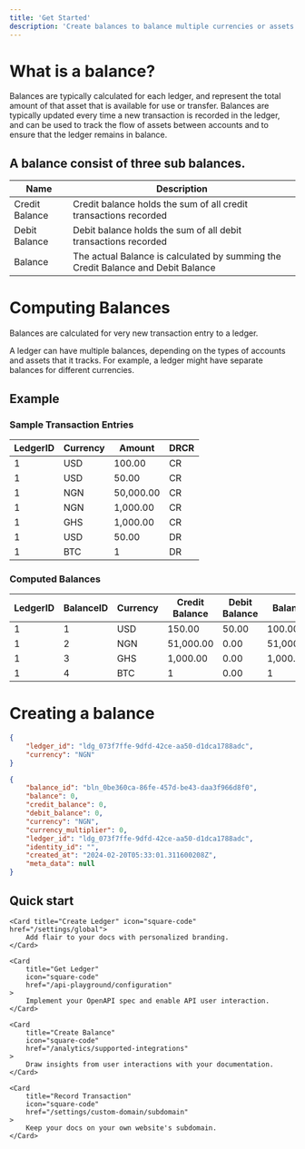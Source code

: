 ```yaml
---
title: 'Get Started'
description: 'Create balances to balance multiple currencies or assets.'
---
```


# What is a balance?

Balances are typically calculated for each ledger, and represent the total amount of that asset that is available for use or transfer. Balances are typically updated every time a new transaction is recorded in the ledger, and can be used to track the flow of assets between accounts and to ensure that the ledger remains in balance.

## A balance consist of three sub balances.

| Name | Description |
| ------ | ------ |
| Credit Balance | Credit balance holds the sum of all credit transactions recorded|
| Debit Balance | Debit balance holds the sum of all debit transactions recorded  |
| Balance | The actual Balance is calculated by summing the Credit Balance and Debit Balance|

# Computing Balances
Balances are calculated for very new transaction entry to a ledger.

A ledger can have multiple balances, depending on the types of accounts and assets that it tracks. For example, a ledger might have separate balances for different currencies.

## Example

### Sample Transaction Entries

| LedgerID | Currency | Amount | DRCR
| ------ | ------ | ------ | ------ |
| 1 | USD| 100.00| CR
| 1 | USD| 50.00| CR
| 1 | NGN| 50,000.00| CR
| 1 | NGN| 1,000.00| CR
| 1 | GHS| 1,000.00| CR
| 1 | USD| 50.00| DR
| 1 | BTC| 1| DR


### Computed Balances

| LedgerID | BalanceID | Currency | Credit Balance | Debit Balance | Balance
| ------ | ------ | ------ | ------ | ------ | ------ |
| 1 | 1 | USD  | 150.00 | 50.00 | 100.00
| 1 | 2 | NGN  | 51,000.00 | 0.00 | 51,000.00
| 1 | 3 | GHS  | 1,000.00 | 0.00 | 1,000.00
| 1 | 4 | BTC  | 1 | 0.00 | 1


# Creating a balance
```json request
{
    "ledger_id": "ldg_073f7ffe-9dfd-42ce-aa50-d1dca1788adc",
    "currency": "NGN"
}
```
```json response
{
    "balance_id": "bln_0be360ca-86fe-457d-be43-daa3f966d8f0",
    "balance": 0,
    "credit_balance": 0,
    "debit_balance": 0,
    "currency": "NGN",
    "currency_multiplier": 0,
    "ledger_id": "ldg_073f7ffe-9dfd-42ce-aa50-d1dca1788adc",
    "identity_id": "",
    "created_at": "2024-02-20T05:33:01.311600208Z",
    "meta_data": null
}
```
## Quick start
<CardGroup>

    <Card title="Create Ledger" icon="square-code" href="/settings/global">
        Add flair to your docs with personalized branding.
    </Card>

    <Card
        title="Get Ledger"
        icon="square-code"
        href="/api-playground/configuration"
    >
        Implement your OpenAPI spec and enable API user interaction.
    </Card>

    <Card
        title="Create Balance"
        icon="square-code"
        href="/analytics/supported-integrations"
    >
        Draw insights from user interactions with your documentation.
    </Card>

    <Card
        title="Record Transaction"
        icon="square-code"
        href="/settings/custom-domain/subdomain"
    >
        Keep your docs on your own website's subdomain.
    </Card>

</CardGroup>

